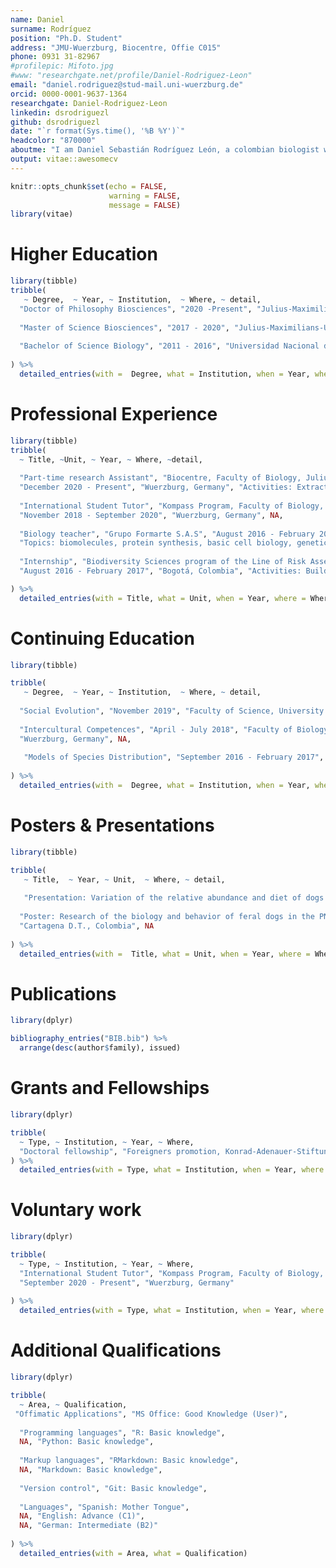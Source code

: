 ```yaml
---
name: Daniel
surname: Rodríguez
position: "Ph.D. Student"
address: "JMU-Wuerzburg, Biocentre, Offie C015"
phone: 0931 31-82967
#profilepic: Mifoto.jpg
#www: "researchgate.net/profile/Daniel-Rodriguez-Leon"
email: "daniel.rodriguez@stud-mail.uni-wuerzburg.de"
orcid: 0000-0001-9637-1364
researchgate: Daniel-Rodriguez-Leon
linkedin: dsrodriguezl
github: dsrodriguezl
date: "`r format(Sys.time(), '%B %Y')`"
headcolor: "870000"
aboutme: "I am Daniel Sebastián Rodríguez León, a colombian biologist with a great interest in Behavioral and Chemical Ecology, in particular towards the study of Social Organization and Evolution, as well as Animal Communication."
output: vitae::awesomecv
---
```


```r
knitr::opts_chunk$set(echo = FALSE,
                      warning = FALSE,
                      message = FALSE)
library(vitae)
```

# Higher Education

```r
library(tibble)
tribble(
   ~ Degree,  ~ Year, ~ Institution,  ~ Where, ~ detail,
  "Doctor of Philosophy Biosciences", "2020 -Present", "Julius-Maximilians-Universitaet Wuerzburg", "Wuerzburg, Germany", NA,
  
  "Master of Science Biosciences", "2017 - 2020", "Julius-Maximilians-Universitaet Wuerzburg", "Wuerzburg, Germany", NA,
  
  "Bachelor of Science Biology", "2011 - 2016", "Universidad Nacional de Colombia", "Bogotá, Colombia", NA
  
) %>% 
  detailed_entries(with =  Degree, what = Institution, when = Year, where = Where, why = detail)
```

# Professional Experience

```r
library(tibble)
tribble(
  ~ Title, ~Unit, ~ Year, ~ Where, ~detail,
  
  "Part-time research Assistant", "Biocentre, Faculty of Biology, Julius-Maximilians-Universitaet Wuerzburg",
  "December 2020 - Present", "Wuerzburg, Germany", "Activities: Extraction and GC-MS analysis of Cuticular hydrocarbons.",
  
  "International Student Tutor", "Kompass Program, Faculty of Biology, Julius-Maximilians-Universitaet Wuerzburg",
  "November 2018 - September 2020", "Wuerzburg, Germany", NA,
  
  "Biology teacher", "Grupo Formarte S.A.S", "August 2016 - February 2017",  "Bogotá, Colombia",
  "Topics: biomolecules, protein synthesis, basic cell biology, genetics, metabolism, plants and animal systems, ecology, and evolution.",
  
  "Internship", "Biodiversity Sciences program of the Line of Risk Assessment and Wildlife, Instituto Alexander von Humboldt",
  "August 2016 - February 2017", "Bogotá, Colombia", "Activities: Build up data bases of Colombian exotic wildlife species with invasive potential, and native Colombian wildlife species reported in the Colombian red list books."

) %>% 
  detailed_entries(with = Title, what = Unit, when = Year, where = Where, why = detail)
```

# Continuing Education

```r
library(tibble)

tribble(
   ~ Degree,  ~ Year, ~ Institution,  ~ Where, ~ detail,
  
  "Social Evolution", "November 2019", "Faculty of Science, University of Copenhagen", "Copenhagen, Denmark", NA,
  
  "Intercultural Competences", "April - July 2018", "Faculty of Biology, Julius-Maximilians-Universitaet Wuerzburg",
  "Wuerzburg, Germany", NA,
  
   "Models of Species Distribution", "September 2016 - February 2017", "Faculty of Science, Universidad Nacional de Colombia", "Bogotá, Colombia", NA
  
) %>% 
  detailed_entries(with =  Degree, what = Institution, when = Year, where = Where, why = detail)
```

# Posters & Presentations

```r
library(tibble)

tribble(
   ~ Title,  ~ Year, ~ Unit,  ~ Where, ~ detail,
  
   "Presentation: Variation of the relative abundance and diet of dogs (C. lupus familiaris) on a gradient of human presence in a natural preserve of the civil society (Tabio, Cundinamarca)", "May 2016", "Symposium of bachelor theses 2016-I, Faculty of Science, Universidad Nacional de Colombia", "Bogotá, Colombia", NA,
   
  "Poster: Research of the biology and behavior of feral dogs in the PNN Chingaza, for an understanding of their ecological role", "December 2014", "II Symposium of Animal Behavior, IV Colombian Congress of Zoology",
  "Cartagena D.T., Colombia", NA
  
) %>% 
  detailed_entries(with =  Title, what = Unit, when = Year, where = Where, why = detail)
```

# Publications

```r
library(dplyr)

bibliography_entries("BIB.bib") %>%
  arrange(desc(author$family), issued)
```

# Grants and Fellowships

```r
library(dplyr)

tribble(
  ~ Type, ~ Institution, ~ Year, ~ Where, 
  "Doctoral fellowship", "Foreigners promotion, Konrad-Adenauer-Stiftung", "January 2021 - Present", "Wuerzburg, Germany"
) %>%  
  detailed_entries(with = Type, what = Institution, when = Year, where = Where)

```

# Voluntary work

```r
library(dplyr)

tribble(
  ~ Type, ~ Institution, ~ Year, ~ Where,
  "International Student Tutor", "Kompass Program, Faculty of Biology, Julius-Maximilians-Universitaet Wuerzburg",
  "September 2020 - Present", "Wuerzburg, Germany"
 
) %>%  
  detailed_entries(with = Type, what = Institution, when = Year, where = Where)

```


# Additional Qualifications

```r
library(dplyr)

tribble(
  ~ Area, ~ Qualification,
 "Offimatic Applications", "MS Office: Good Knowledge (User)",
 
  "Programming languages", "R: Basic knowledge",
  NA, "Python: Basic knowledge",
 
  "Markup languages", "RMarkdown: Basic knowledge",
  NA, "Markdown: Basic knowledge",
 
  "Version control", "Git: Basic knowledge",
  
  "Languages", "Spanish: Mother Tongue",
  NA, "English: Advance (C1)",
  NA, "German: Intermediate (B2)"
 
) %>%  
  detailed_entries(with = Area, what = Qualification)
```

